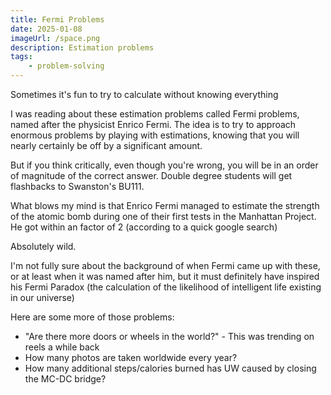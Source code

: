 ```yaml
---
title: Fermi Problems
date: 2025-01-08
imageUrl: /space.png
description: Estimation problems
tags:
    - problem-solving
---
```


Sometimes it's fun to try to calculate without knowing everything

I was reading about these estimation problems called Fermi problems, named after the physicist Enrico Fermi. The idea is to try to approach enormous problems by playing with estimations, knowing that you will nearly certainly be off by a significant amount.

But if you think critically, even though you're wrong, you will be in an order of magnitude of the correct answer. Double degree students will get flashbacks to Swanston's BU111.

What blows my mind is that Enrico Fermi managed to estimate the strength of the atomic bomb during one of their first tests in the Manhattan Project. He got within an factor of 2 (according to a quick google search)

Absolutely wild.

I'm not fully sure about the background of when Fermi came up with these, or at least when it was named after him, but it must definitely have inspired his Fermi Paradox (the calculation of the likelihood of intelligent life existing in our universe)

Here are some more of those problems:

-   "Are there more doors or wheels in the world?" - This was trending on reels a while back
-   How many photos are taken worldwide every year?
-   How many additional steps/calories burned has UW caused by closing the MC-DC bridge?
